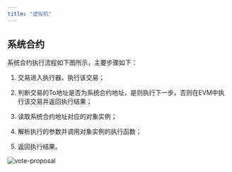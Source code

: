 ```yaml
---
title: "虚拟机"
---
```


## 系统合约

系统合约执行流程如下图所示，主要步骤如下：

1. 交易进入执行器，执行该交易；

2. 判断交易的To地址是否为系统合约地址，是则执行下一步，否则在EVM中执行该交易并返回执行结果；

3. 读取系统合约地址对应的对象实例；

4. 解析执行的参数并调用对象实例的执行函数；

5. 返回执行结果。

![vote-proposal](../../images/vm_system_contract_zh.png)

